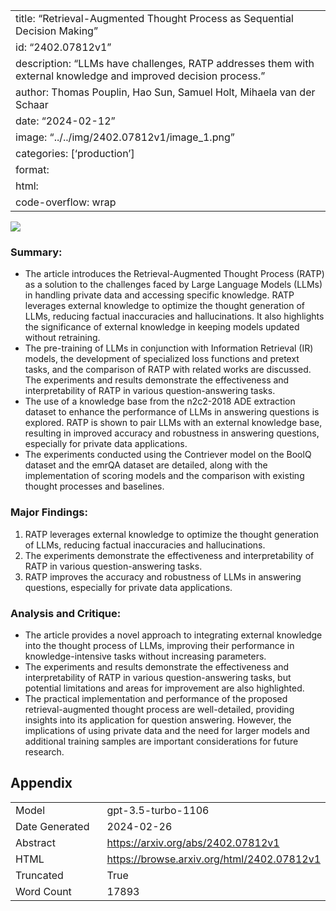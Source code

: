
---
title: "Retrieval-Augmented Thought Process as Sequential Decision Making"
id: "2402.07812v1"
description: "LLMs have challenges, RATP addresses them with external knowledge and improved decision process."
author: Thomas Pouplin, Hao Sun, Samuel Holt, Mihaela van der Schaar
date: "2024-02-12"
image: "../../img/2402.07812v1/image_1.png"
categories: ['production']
format:
  html:
    code-overflow: wrap
---

![](../../img/2402.07812v1/image_1.png)

### Summary:
- The article introduces the Retrieval-Augmented Thought Process (RATP) as a solution to the challenges faced by Large Language Models (LLMs) in handling private data and accessing specific knowledge. RATP leverages external knowledge to optimize the thought generation of LLMs, reducing factual inaccuracies and hallucinations. It also highlights the significance of external knowledge in keeping models updated without retraining.
- The pre-training of LLMs in conjunction with Information Retrieval (IR) models, the development of specialized loss functions and pretext tasks, and the comparison of RATP with related works are discussed. The experiments and results demonstrate the effectiveness and interpretability of RATP in various question-answering tasks.
- The use of a knowledge base from the n2c2-2018 ADE extraction dataset to enhance the performance of LLMs in answering questions is explored. RATP is shown to pair LLMs with an external knowledge base, resulting in improved accuracy and robustness in answering questions, especially for private data applications.
- The experiments conducted using the Contriever model on the BoolQ dataset and the emrQA dataset are detailed, along with the implementation of scoring models and the comparison with existing thought processes and baselines.

### Major Findings:
1. RATP leverages external knowledge to optimize the thought generation of LLMs, reducing factual inaccuracies and hallucinations.
2. The experiments demonstrate the effectiveness and interpretability of RATP in various question-answering tasks.
3. RATP improves the accuracy and robustness of LLMs in answering questions, especially for private data applications.

### Analysis and Critique:
- The article provides a novel approach to integrating external knowledge into the thought process of LLMs, improving their performance in knowledge-intensive tasks without increasing parameters.
- The experiments and results demonstrate the effectiveness and interpretability of RATP in various question-answering tasks, but potential limitations and areas for improvement are also highlighted.
- The practical implementation and performance of the proposed retrieval-augmented thought process are well-detailed, providing insights into its application for question answering. However, the implications of using private data and the need for larger models and additional training samples are important considerations for future research.

## Appendix

|          |          |
|----------|----------|
| Model     | gpt-3.5-turbo-1106       |
| Date Generated     | 2024-02-26       |
| Abstract | [https://arxiv.org/abs/2402.07812v1](https://arxiv.org/abs/2402.07812v1)        |
| HTML     | [https://browse.arxiv.org/html/2402.07812v1](https://browse.arxiv.org/html/2402.07812v1)       |
| Truncated       | True       |
| Word Count       | 17893       |